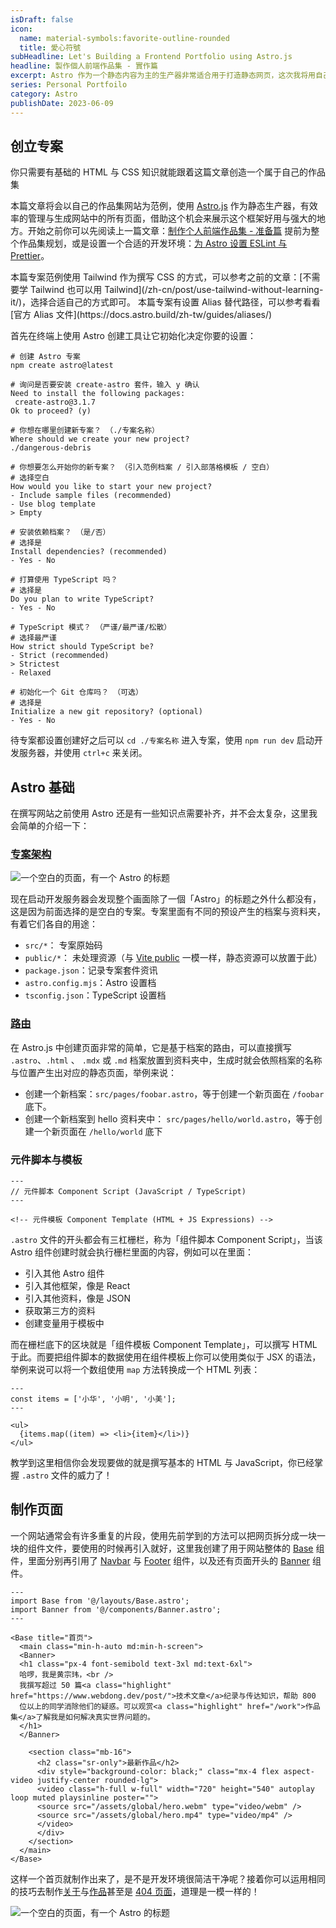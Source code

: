 ```yaml
---
isDraft: false
icon:
  name: material-symbols:favorite-outline-rounded
  title: 愛心符號
subHeadline: Let's Building a Frontend Portfolio using Astro.js
headline: 製作個人前端作品集 - 實作篇
excerpt: Astro 作为一个静态内容为主的生产器非常适合用于打造静态网页，这次我将用自己的作品集为案例教你打造一个实际的静态网站，通过以自己的作品集网站为范例，借助这个机会来展示这个框架好用与强大的地方。只需要有基础的 HTML 与 CSS 知识就能跟着这篇文章创造一个属于自己的作品集。
series: Personal Portfoilo
category: Astro
publishDate: 2023-06-09
---
```


## 创立专案

<Sidenote type="success">你只需要有基础的 HTML 与 CSS 知识就能跟着这篇文章创造一个属于自己的作品集</Sidenote>

本篇文章将会以自己的作品集网站为范例，使用 [Astro.js](/zh-cn/post/why-you-should-try-astro/) 作为静态生产器，有效率的管理与生成网站中的所有页面，借助这个机会来展示这个框架好用与强大的地方。开始之前你可以先阅读上一篇文章：[制作个人前端作品集 - 准备篇](/zh-cn/post/lets-build-a-portfolio/) 提前为整个作品集规划，或是设置一个合适的开发环境：[为 Astro 设置 ESLint 与 Prettier](/post/setting-up-eslint-and-prettier-in-astro/)。

<Sidenote type="warning">
  本篇专案范例使用 Tailwind 作为撰写 CSS 的方式，可以参考之前的文章：[不需要学 Tailwind 也可以用
  Tailwind](/zh-cn/post/use-tailwind-without-learning-it/)，选择合适自己的方式即可。
</Sidenote>

<Sidenote type="warning">
  本篇专案有设置 Alias 替代路径，可以参考看看[官方 Alias 文件](https://docs.astro.build/zh-tw/guides/aliases/)
</Sidenote>

首先在终端上使用 Astro 创建工具让它初始化决定你要的设置：

```shell
# 创建 Astro 专案
npm create astro@latest

# 询问是否要安装 create-astro 套件，输入 y 确认
Need to install the following packages:
 create-astro@3.1.7
Ok to proceed? (y)

# 你想在哪里创建新专案？ （./专案名称）
Where should we create your new project?
./dangerous-debris

# 你想要怎么开始你的新专案？ （引入范例档案 / 引入部落格模板 / 空白）
# 选择空白
How would you like to start your new project?
- Include sample files (recommended)
- Use blog template
> Empty

# 安装依赖档案？ （是/否）
# 选择是
Install dependencies? (recommended)
- Yes - No

# 打算使用 TypeScript 吗？
# 选择是
Do you plan to write TypeScript?
- Yes - No

# TypeScript 模式？ （严谨/最严谨/松散）
# 选择最严谨
How strict should TypeScript be?
- Strict (recommended)
> Strictest
- Relaxed

# 初始化一个 Git 仓库吗？ （可选）
# 选择是
Initialize a new git repository? (optional)
- Yes - No
```

待专案都设置创建好之后可以 `cd ./专案名称` 进入专案，使用 `npm run dev` 启动开发服务器，并使用 `ctrl+c` 来关闭。

## Astro 基础

在撰写网站之前使用 Astro 还是有一些知识点需要补齐，并不会太复杂，这里我会简单的介绍一下：

### [专案架构](https://docs.astro.build/zh-tw/core-concepts/project-structure/)

![一个空白的页面，有一个 Astro 的标题](./blank-setting.webp)

现在启动开发服务器会发现整个画面除了一個「Astro」的标题之外什么都没有，这是因为前面选择的是空白的专案。专案里面有不同的预设产生的档案与资料夹，有着它们各自的用途：

- `src/*`： 专案原始码
- `public/*`： 未处理资源（与 [Vite public](https://cn.vitejs.dev/guide/assets.html#the-public-directory) 一模一样，静态资源可以放置于此）
- `package.json`：记录专案套件资讯
- `astro.config.mjs`：Astro 设置档
- `tsconfig.json`：TypeScript 设置档

### [路由](https://docs.astro.build/zh-tw/core-concepts/astro-pages/)

在 Astro.js 中创建页面非常的简单，它是基于档案的路由，可以直接撰写 `.astro`、`.html` 、 `.mdx` 或 `.md` 档案放置到资料夹中，生成时就会依照档案的名称与位置产生出对应的静态页面，举例来说：

- 创建一个新档案：`src/pages/foobar.astro`，等于创建一个新页面在 `/foobar` 底下。
- 创建一个新档案到 hello 资料夹中： `src/pages/hello/world.astro`，等于创建一个新页面在 `/hello/world` 底下

### 元件脚本与模板

```astro
---
// 元件脚本 Component Script (JavaScript / TypeScript)
---

<!-- 元件模板 Component Template (HTML + JS Expressions) -->
```

`.astro` 文件的开头都会有三杠栅栏，称为「组件脚本 Component Script」，当该 Astro 组件创建时就会执行栅栏里面的内容，例如可以在里面：

- 引入其他 Astro 组件
- 引入其他框架，像是 React
- 引入其他资料，像是 JSON
- 获取第三方的资料
- 创建变量用于模板中

而在栅栏底下的区块就是「组件模板 Component Template」，可以撰写 HTML 于此。而要把组件脚本的数据使用在组件模板上你可以使用类似于 JSX 的语法，举例来说可以将一个数组使用 `map` 方法转换成一个 HTML 列表：

```astro
---
const items = ['小华', '小明', '小美'];
---

<ul>
  {items.map((item) => <li>{item}</li>)}
</ul>
```

教学到这里相信你会发现要做的就是撰写基本的 HTML 与 JavaScript，你已经掌握 `.astro` 文件的威力了！

## 制作页面

一个网站通常会有许多重复的片段，使用先前学到的方法可以把网页拆分成一块一块的组件文件，要使用的时候再引入就好，这里我创建了用于网站整体的 [Base](https://github.com/riceball-tw/wei-wei-web/commit/bdcfe6d81c6b9394ec36e92097b9990bb55ab325) 组件，里面分别再引用了 [Navbar](https://github.com/riceball-tw/wei-wei-web/commit/b82f540940a1d284537e25f6df94b4a3cb59549d) 与 [Footer](https://github.com/riceball-tw/wei-wei-web/commit/09abfc94f689bae1b1af1eb31b4c4f39a7ee4766) 组件，以及还有页面开头的 [Banner](https://github.com/riceball-tw/wei-wei-web/commit/932f7f9f50acdea6f727e9ce81f0b14846d1b262) 组件。

```astro
---
import Base from '@/layouts/Base.astro';
import Banner from '@/components/Banner.astro';
---

<Base title="首页">
  <main class="min-h-auto md:min-h-screen">
  <Banner>
  <h1 class="px-4 font-semibold text-3xl md:text-6xl">
  哈啰，我是黄宗玮，<br />
  我撰写超过 50 篇<a class="highlight" href="https://www.webdong.dev/post/">技术文章</a>纪录与传达知识，帮助 800
  位以上的同学消除他们的疑惑。可以观赏<a class="highlight" href="/work">作品集</a>了解我是如何解决真实世界问题的。
  </h1>
  </Banner>

    <section class="mb-16">
      <h2 class="sr-only">最新作品</h2>
      <div style="background-color: black;" class="mx-4 flex aspect-video justify-center rounded-lg">
      <video class="h-full w-full" width="720" height="540" autoplay loop muted playsinline poster="">
      <source src="/assets/global/hero.webm" type="video/webm" />
      <source src="/assets/global/hero.mp4" type="video/mp4" />
      </video>
      </div>
    </section>
  </main>
</Base>
```

这样一个首页就制作出来了，是不是开发环境很简洁干净呢？接着你可以运用相同的技巧去制作[关于](https://github.com/riceball-tw/wei-wei-web/commit/f82c2c6ee438f76f7844400cbbc0c0c6fba2118a)与[作品](https://github.com/riceball-tw/wei-wei-web/commit/3731d120194367106edf0e255e903a1041e2b81a)甚至是 [404 页面](https://github.com/riceball-tw/wei-wei-web/commit/cae2d37c9657c0debc34cfb8eefb680bed57e0fe)，道理是一模一样的！

![一个空白的页面，有一个 Astro 的标题](./home.webp)
